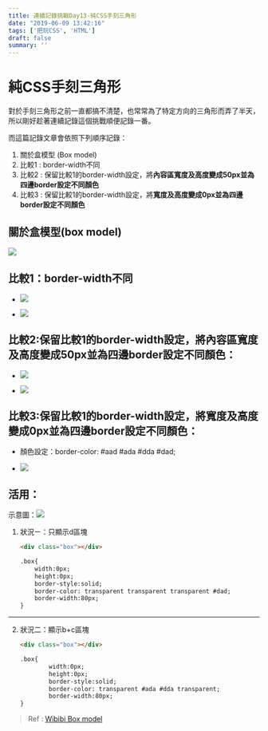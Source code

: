 ```yaml
---
title: 連續記錄挑戰Day13-純CSS手刻三角形
date: "2019-06-09 13:42:16"
tags: ['把玩CSS', 'HTML']
draft: false
summary: ''
---
```


# 純CSS手刻三角形

對於手刻三角形之前一直都搞不清楚，也常常為了特定方向的三角形而弄了半天，所以剛好趁著連續記錄這個挑戰順便記錄一番。

而這篇記錄文章會依照下列順序記錄：

1. 關於盒模型 (Box model)
2. 比較1 : border-width不同 
3. 比較2 : 保留比較1的border-width設定，將**內容區寬度及高度變成50px並為四邊border設定不同顏色**
4. 比較3 : 保留比較1的border-width設定，將**寬度及高度變成0px並為四邊border設定不同顏色**




## 關於盒模型(box model)

![](https://i.imgur.com/YOlDrTp.png)

## 比較1：border-width不同 

- ![](https://i.imgur.com/AsgWbZn.png)

- ![](https://i.imgur.com/oFrU3M2.png)
         
## 比較2:保留比較1的border-width設定，將**內容區寬度及高度變成50px並為四邊border設定不同顏色**：

- ![](https://i.imgur.com/ictROBx.png)

- ![](https://i.imgur.com/3vf3kxw.png)
    
    
## 比較3:保留比較1的border-width設定，將**寬度及高度變成0px並為四邊border設定不同顏色**：

- 顏色設定：border-color: #aad #ada #dda #dad;

- ![](https://i.imgur.com/DBYgMSi.png)

## 活用：

示意圖：![](https://i.imgur.com/0G74DVN.png)

1. 狀況ㄧ：只顯示d區塊
    ```html
    <div class="box"></div>
    ```
    ```html
    .box{
        width:0px;
        height:0px;
        border-style:solid;
        border-color: transparent transparent transparent #dad;
        border-width:80px;
    }
    ```

---

2. 狀況二：顯示b+c區塊
    ```html
    <div class="box"></div>
    ```
    ```html
    .box{
            width:0px;
            height:0px;
            border-style:solid;
            border-color: transparent #ada #dda transparent;
            border-width:80px;
    }
    ```



> Ref : [Wibibi Box model](https://www.wibibi.com/info.php?tid=CSS_box_model_%E7%9B%92%E5%AD%90%E6%A8%A1%E5%9E%8B)
